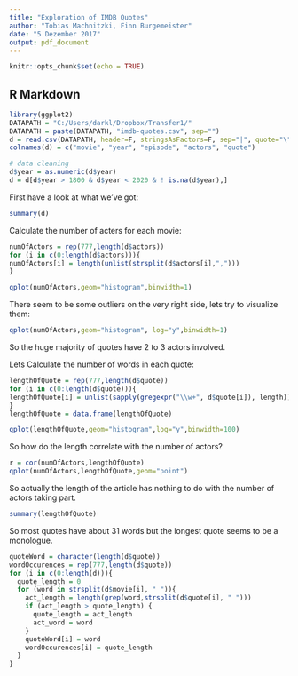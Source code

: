 ```yaml
---
title: "Exploration of IMDB Quotes"
author: "Tobias Machnitzki, Finn Burgemeister"
date: "5 Dezember 2017"
output: pdf_document
---
```


```r
knitr::opts_chunk$set(echo = TRUE)
```

## R Markdown
```r
library(ggplot2)
DATAPATH = "C:/Users/darkl/Dropbox/Transfer1/" 
DATAPATH = paste(DATAPATH, "imdb-quotes.csv", sep="")
d = read.csv(DATAPATH, header=F, stringsAsFactors=F, sep="|", quote="\"")
colnames(d) = c("movie", "year", "episode", "actors", "quote")

# data cleaning
d$year = as.numeric(d$year)
d = d[d$year > 1800 & d$year < 2020 & ! is.na(d$year),]
```
First have a look at what we've got:

```r
summary(d)
```

Calculate the number of acters for each movie:
```r
numOfActors = rep(777,length(d$actors))
for (i in c(0:length(d$actors))){
numOfActors[i] = length(unlist(strsplit(d$actors[i],",")))
}

qplot(numOfActors,geom="histogram",binwidth=1)
```
There seem to be some outliers on the very right side, lets try to visualize them:

```r
qplot(numOfActors,geom="histogram", log="y",binwidth=1)
```
So the huge majority of quotes have 2 to 3 actors involved.


Lets Calculate the number of words in each quote:
```r
lengthOfQuote = rep(777,length(d$quote))
for (i in c(0:length(d$quote))){
lengthOfQuote[i] = unlist(sapply(gregexpr("\\w+", d$quote[i]), length))
}
lengthOfQuote = data.frame(lengthOfQuote)

qplot(lengthOfQuote,geom="histogram",log="y",binwidth=100)
```
So how do the length correlate with the number of actors?

```r
r = cor(numOfActors,lengthOfQuote)
qplot(numOfActors,lengthOfQuote,geom="point")
```
So actually the length of the article has nothing to do with the number of actors taking part.
```r
summary(lengthOfQuote)
```

So most quotes have about 31 words but the longest quote seems to be a monologue.
```r

quoteWord = character(length(d$quote))
wordOccurences = rep(777,length(d$quote))
for (i in c(0:length(d))){
  quote_length = 0
  for (word in strsplit(d$movie[i], " ")){
    act_length = length(grep(word,strsplit(d$quote[i], " ")))
    if (act_length > quote_length) {
      quote_length = act_length
      act_word = word
    }
    quoteWord[i] = word 
    wordOccurences[i] = quote_length
  }
}
```

